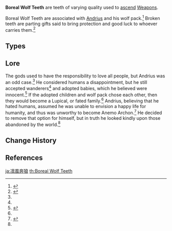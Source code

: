 {{Terminology Infobox
|image        = <gallery>
Item Boreal Wolf's Milk Tooth.png|Milk Tooth
Item Boreal Wolf's Cracked Tooth.png|Cracked Tooth
Item Boreal Wolf's Broken Fang.png|Broken Fang
Item Boreal Wolf's Nostalgia.png|Nostalgia
</gallery>
|type2        = Weapon Ascension Materials
|type         = Item Groups
|day1         = Tuesday
|day2         = Friday
|day3         = Sunday
|source1      = Cecilia Garden
|source2      = Purchase from the [[Souvenir Shop]] in [[Mondstadt]]
}}
'''Boreal Wolf Teeth''' are teeth of varying quality used to [[Weapon Ascension Materials|ascend]] [[Weapons]].

Boreal Wolf Teeth are associated with [[Andrius]] and his wolf pack.<ref name="Milk Tooth">{{Ref/Item|Boreal Wolf's Milk Tooth}}</ref> Broken teeth are parting gifts said to bring protection and good luck to whoever carries them.<ref>{{Ref/Item|Boreal Wolf's Broken Fang}}</ref>

==Types==
{{Material Quality
|2=Boreal Wolf's Milk Tooth
|3=Boreal Wolf's Cracked Tooth
|4=Boreal Wolf's Broken Fang
|5=Boreal Wolf's Nostalgia
}}

==Lore==
The gods used to have the responsibility to love all people, but Andrius was an odd case.<ref name="Milk Tooth"/> He considered humans a disappointment, but he still accepted wanderers<ref name="Milk Tooth"/> and adopted babies, which he believed were innocent.<ref name="Cracked Tooth">{{Ref/Item|Boreal Wolf's Cracked Tooth}}</ref> If the adopted children and wolf pack chose each other, then they would become a Lupical, or fated family.<ref name="Cracked Tooth"/>
Andrius, believing that he hated humans, assumed he was unable to envision a happy life for humanity, and thus was unworthy to become Anemo Archon.<ref name="Bor Nostalgia">{{Ref/Item|Boreal Wolf's Nostalgia}}</ref> He decided to remove that option for himself, but in truth he looked kindly upon those abandoned by the world.<ref name="Bor Nostalgia"/>

==Change History==
{{Change History|1.0}}

==References==
{{Reflist}}
[[Category:Boreal Wolf Teeth| ]]

[[ja:凛風奔狼]]
[[th:Boreal Wolf Teeth]]